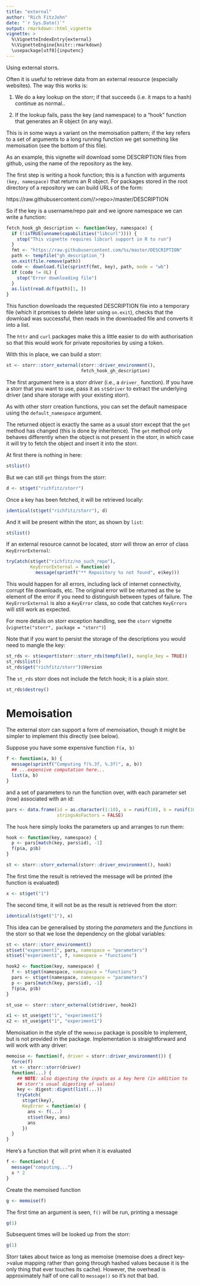 ```yaml
---
title: "external"
author: "Rich FitzJohn"
date: "`r Sys.Date()`"
output: rmarkdown::html_vignette
vignette: >
  %\VignetteIndexEntry{external}
  %\VignetteEngine{knitr::rmarkdown}
  \usepackage[utf8]{inputenc}
---
```


Using external storrs.

Often it is useful to retrieve data from an external resource
(especially websites).  The way this works is:

1. We do a key lookup on the storr; if that succeeds (i.e. it maps
to a hash) continue as normal..

2. If the lookup fails, pass the key (and namespace) to a "hook"
function that generates an R object (in any way).

This is in some ways a variant on the memoisation pattern; if the
key refers to a set of arguments to a long running function we get
something like memoisation (see the bottom of this file).

As an example, this vignette will download some DESCRIPTION files
from github, using the name of the repository as the key.

The first step is writing a hook function; this is a function with
arguments `(key, namespace)` that returns an R object.  For
packages stored in the root directory of a repository we can build
URLs of the form:

   https://raw.githubusercontent.com/<username>/>repo>/master/DESCRIPTION

So if the key is a username/repo pair and we ignore namespace we
can write a function:
``` r
fetch_hook_gh_description <- function(key, namespace) {
  if (!isTRUE(unname(capabilities("libcurl")))) {
    stop("This vignette requires libcurl support in R to run")
  }
  fmt <- "https://raw.githubusercontent.com/%s/master/DESCRIPTION"
  path <- tempfile("gh_description_")
  on.exit(file.remove(path))
  code <- download.file(sprintf(fmt, key), path, mode = "wb")
  if (code != 0L) {
    stop("Error downloading file")
  }
  as.list(read.dcf(path)[1, ])
}
```

This function downloads the requested DESCRIPTION file into a
temporary file (which it promises to delete later using `on.exit`),
checks that the download was successful, then reads in the
downloaded file and converts it into a list.

The `httr` and `curl` packages make this a little easier to do with
authorisation so that this would work for private repositories by
using a token.

With this in place, we can build a storr:
``` r
st <- storr::storr_external(storr::driver_environment(),
                            fetch_hook_gh_description)
```

The first argument here is a storr *driver* (i.e., a `driver_`
function).  If you have a storr that you want to use, pass it as
`st$driver` to extract the underlying driver (and share storage
with your existing storr).

As with other storr creation functions, you can set the default
namespace using the `default_namespace` argument.

The returned object is exactly the same as a usual storr except
that the `get` method has changed (this is done by inheritence).
The `get` method only behaves differently when the object is not
present in the storr, in which case it will try to fetch the object
and insert it into the storr.

At first there is nothing in here:
``` r
st$list()
```

But we can still `get` things from the storr:
``` r
d <- st$get("richfitz/storr")
```

Once a key has been fetched, it will be retrieved locally:
``` r
identical(st$get("richfitz/storr"), d)
```

And it will be present within the storr, as shown by `list`:
``` r
st$list()
```

If an external resource cannot be located, storr will throw an
error of class `KeyErrorExternal`:
``` r
tryCatch(st$get("richfitz/no_such_repo"),
         KeyErrorExternal = function(e)
           message(sprintf("** Repository %s not found", e$key)))
```

This would happen for all errors, including lack of internet
connectivity, corrupt file downloads, etc.  The original error will
be returned as the `$e` element of the error if you need to
distinguish between types of failure.  The `KeyErrorExternal` is
also a `KeyError` class, so code that catches `KeyErrors` will
still work as expected.

For more details on storr exception handling, see the `storr`
vignette (`vignette("storr", package = "storr")`)

Note that if you want to persist the storage of the descriptions
you would need to mangle the key:
``` r
st_rds <- st$export(storr::storr_rds(tempfile(), mangle_key = TRUE))
st_rds$list()
st_rds$get("richfitz/storr")$Version
```

The `st_rds` storr does not include the fetch hook; it is a plain storr.

``` r
st_rds$destroy()
```

# Memoisation

The external storr can support a form of memoisation, though it
might be simpler to implement this directly (see below).

Suppose you have some expensive function `f(a, b)`
``` r
f <- function(a, b) {
  message(sprintf("Computing f(%.3f, %.3f)", a, b))
  ## ...expensive computation here...
  list(a, b)
}
```

and a set of parameters to run the function over, with each
parameter set (row) associated with an id:
``` r
pars <- data.frame(id = as.character(1:10), a = runif(10), b = runif(10),
                   stringsAsFactors = FALSE)
```

The `hook` here simply looks the parameters up and arranges to run them:
``` r
hook <- function(key, namespace) {
  p <- pars[match(key, pars$id), -1]
  f(p$a, p$b)
}

st <- storr::storr_external(storr::driver_environment(), hook)
```

The first time the result is retrieved the message will be printed
(the function is evaluated)
``` r
x <- st$get("1")
```

The second time, it will not be as the result is retrieved from the
storr:
``` r
identical(st$get("1"), x)
```

This idea can be generalised by storing the *parameters* and the
*functions* in the storr so that we lose the dependency on the
global variables:
``` r
st <- storr::storr_environment()
st$set("experiment1", pars, namespace = "parameters")
st$set("experiment1", f, namespace = "functions")

hook2 <- function(key, namespace) {
  f <- st$get(namespace, namespace = "functions")
  pars <- st$get(namespace, namespace = "parameters")
  p <- pars[match(key, pars$id), -1]
  f(p$a, p$b)
}

st_use <- storr::storr_external(st$driver, hook2)

x1 <- st_use$get("1", "experiment1")
x2 <- st_use$get("1", "experiment1")
```

Memoisation in the style of the `memoise` package is possible to
implement, but is not provided in the package.  Implementation is
straightforward and will work with any driver:
``` r
memoise <- function(f, driver = storr::driver_environment()) {
  force(f)
  st <- storr::storr(driver)
  function(...) {
    ## NOTE: also digesting the inputs as a key here (in addition to
    ## storr's usual digesting of values)
    key <- digest::digest(list(...))
    tryCatch(
      st$get(key),
      KeyError = function(e) {
        ans <- f(...)
        st$set(key, ans)
        ans
      })
  }
}
```

Here's a function that will print when it is evaluated
``` r
f <- function(x) {
  message("computing...")
  x * 2
}
```

Create the memoised function
``` r
g <- memoise(f)
```

The first time an argument is seen, `f()` will be run, printing a message
``` r
g(1)
```

Subsequent times will be looked up from the storr:
``` r
g(1)
```

Storr takes about twice as long as memoise (memoise does a direct
key->value mapping rather than going through hashed values because
it is the only thing that ever touches its cache).  However, the
overhead is approximately half of one call to `message()` so it's
not that bad.
